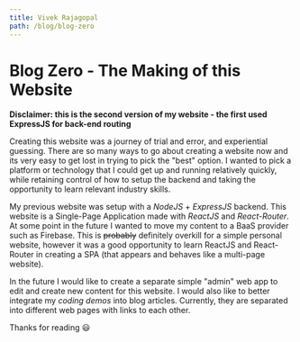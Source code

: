 ```yaml
---
title: Vivek Rajagopal
path: /blog/blog-zero
---
```



<Page>

# Blog Zero - The Making of this Website

**Disclaimer: this is the second version of my website - the first used ExpressJS for back-end routing**

Creating this website was a journey of trial and error, and experiential guessing. There are so many ways to go about creating a website now and its very easy to get lost in trying to pick the "best" option. I wanted to pick a platform or technology that I could get up and running relatively quickly, while retaining control of how to setup the backend and taking the opportunity to learn relevant industry skills.

My previous website was setup with a _NodeJS_ + _ExpressJS_ backend. This website is a Single-Page Application made with _ReactJS_ and _React-Router_. At some point in the future I wanted to move my content to a BaaS provider such as Firebase. This is ~~probably~~ definitely overkill for a simple personal website, however it was a good opportunity to learn ReactJS and React-Router in creating a SPA (that appears and behaves like a multi-page website).

In the future I would like to create a separate simple "admin" web app to edit and create new content for this website. I would also like to better integrate my _coding demos_ into blog articles. Currently, they are separated into different web pages with links to each other.

Thanks for reading 😃

</Page>

